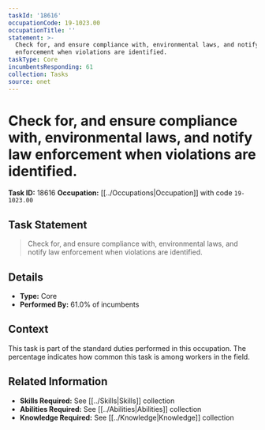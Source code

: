 ```yaml
---
taskId: '18616'
occupationCode: 19-1023.00
occupationTitle: ''
statement: >-
  Check for, and ensure compliance with, environmental laws, and notify law
  enforcement when violations are identified.
taskType: Core
incumbentsResponding: 61
collection: Tasks
source: onet
---
```

# Check for, and ensure compliance with, environmental laws, and notify law enforcement when violations are identified.

**Task ID:** 18616
**Occupation:** [[../Occupations|Occupation]] with code `19-1023.00`

## Task Statement

> Check for, and ensure compliance with, environmental laws, and notify law enforcement when violations are identified.

## Details

- **Type:** Core
- **Performed By:** 61.0% of incumbents

## Context

This task is part of the standard duties performed in this occupation. The percentage indicates how common this task is among workers in the field.

## Related Information

- **Skills Required:** See [[../Skills|Skills]] collection
- **Abilities Required:** See [[../Abilities|Abilities]] collection
- **Knowledge Required:** See [[../Knowledge|Knowledge]] collection
